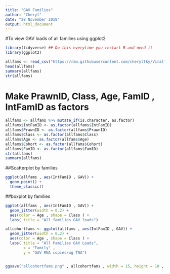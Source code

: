 ```yaml
---
title: "GAV Families"
author: "Cheryl"
date: "28 November 2019"
output: html_document
---
```


#To view GAV loads of all families using ggplot2
```r
library(tidyverse) ## Do this everytime you restart R and need it
library(ggplot2)
```

```r
allfams <- read_csv("https://raw.githubusercontent.com/cheryltky/ViralTransmission/master/Working%20Files/allcohortfamsv2.csv")
head(allfams)
summary(allfams)
str(allfams)
```

# Make PrawnID, Class, Age, FamID , IntFamID as factors

```r
allfams <- allfams %>% mutate_if(is.character, as.factor)
allfams$IntFamID <- as.factor(allfams$IntFamID)
allfams$PrawnID <- as.factor(allfams$PrawnID)
allfams$Class <- as.factor(allfams$Class)
allfams$Age <- as.factor(allfams$Age)
allfams$Cohort <- as.factor(allfams$Cohort)
allfams$FamID <- as.factor(allfams$FamID)
str(allfams)
summary(allfams)
```

##Scatterplot by families
```r
ggplot(allfams , aes(IntFamID , GAV)) +
  geom_point() +
  theme_classic()
```

##boxplot by families
```r
ggplot(allfams , aes(IntFamID , GAV)) +
  geom_jitter(width = 0.2) +
  aes(color = Age , shape = Class ) +
  labs( title = "All families GAV loads")

allcohortfams <- ggplot(allfams , aes(IntFamID , GAV)) +
  geom_jitter(width = 0.2) +
  aes(color = Age , shape = Class ) +
  labs( title = "All Families GAV Loads",
        x = "Family" , 
        y = "GAV RNA copies/ug TNA")


ggsave("allcohortfams.png" , allcohortfams , width = 15, height = 10 , dpi = 300)
```







